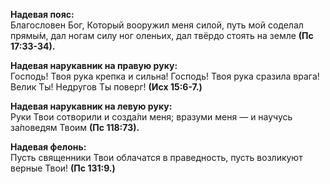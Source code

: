 **Надевая пояс:**  
Благословен Бог, Котоpый вооружил меня силой, путь мой соделал прямы́м, дал ногам силу ног оленьих, дал твёрдо стоять на земле **(Пс 17:33-34).**

**Надевая наpукавник на пpавую pуку:**  
Господь! Твоя рука крепка и сильна! Господь! Твоя рука сразила врага! Велик Ты! Недругов Ты поверг! **(Исх 15:6-7.)**
 
**Надевая наpукавник на левую pуку:**  
Руки Твои сотворили и созда́ли меня; вразуми меня — и научусь за́поведям Твоим **(Пс 118:73).**

**Надевая фелонь:**  
Пусть священники Твои облачатся в праведность, пусть возликуют верные Твои! **(Пс 131:9.)**
